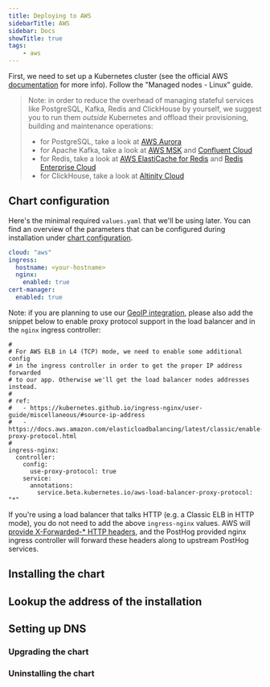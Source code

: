 ```yaml
---
title: Deploying to AWS
sidebarTitle: AWS
sidebar: Docs
showTitle: true
tags:
    - aws
---
```


<Disclaimer />

First, we need to set up a Kubernetes cluster (see the official AWS [documentation](https://docs.aws.amazon.com/eks/latest/userguide/getting-started-eksctl.html) for more info). Follow the "Managed nodes - Linux" guide.

<ClusterRequirementsSnippet />

> Note: in order to reduce the overhead of managing stateful services like PostgreSQL, Kafka, Redis and ClickHouse by yourself, we suggest you to run them _outside_ Kubernetes and offload their provisioning, building and maintenance operations:
>
> * for PostgreSQL, take a look at [AWS Aurora](https://aws.amazon.com/rds/aurora/)
> * for Apache Kafka, take a look at [AWS MSK](https://aws.amazon.com/msk/) and [Confluent Cloud](https://www.confluent.io/confluent-cloud/)
> * for Redis, take a look at [AWS ElastiCache for Redis](https://aws.amazon.com/elasticache/redis) and [Redis Enterprise Cloud](https://redis.com/redis-enterprise-cloud/overview/)
> * for ClickHouse, take a look at [Altinity Cloud](https://altinity.com/cloud-database/)
>

## Chart configuration

Here's the minimal required `values.yaml` that we'll be using later. You can find an overview of the parameters that can be configured during installation under [chart configuration](/docs/self-host/deploy/configuration).
```yaml
cloud: "aws"
ingress:
  hostname: <your-hostname>
  nginx:
    enabled: true
cert-manager:
  enabled: true
```

Note: if you are planning to use our [GeoIP integration](https://posthog.com/integrations/geoip), please also add the snippet below
to enable proxy protocol support in the load balancer and in the `nginx` ingress controller:
```
#
# For AWS ELB in L4 (TCP) mode, we need to enable some additional config
# in the ingress controller in order to get the proper IP address forwarded
# to our app. Otherwise we'll get the load balancer nodes addresses instead.
#
# ref:
#   - https://kubernetes.github.io/ingress-nginx/user-guide/miscellaneous/#source-ip-address
#   - https://docs.aws.amazon.com/elasticloadbalancing/latest/classic/enable-proxy-protocol.html
#
ingress-nginx:
  controller:
    config:
      use-proxy-protocol: true
    service:
      annotations:
        service.beta.kubernetes.io/aws-load-balancer-proxy-protocol: "*"
```

If you're using a load balancer that talks HTTP (e.g. a Classic ELB in HTTP mode), you do not need to add the above
`ingress-nginx` values. AWS will [provide X-Forwarded-* HTTP
headers](https://docs.aws.amazon.com/elasticloadbalancing/latest/application/x-forwarded-headers.html),
and the PostHog provided nginx ingress controller will forward these headers
along to upstream PostHog services.

## Installing the chart

<InstallingSnippet />


## Lookup the address of the installation

<GetInstallationAddress />

## Setting up DNS

<SetupDNS />

### Upgrading the chart

<UpgradingSnippet />

### Uninstalling the chart

<UninstallingSnippet />
